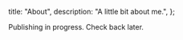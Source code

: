   title: "About",
  description: "A little bit about me.",
};

Publishing in progress. Check back later.
